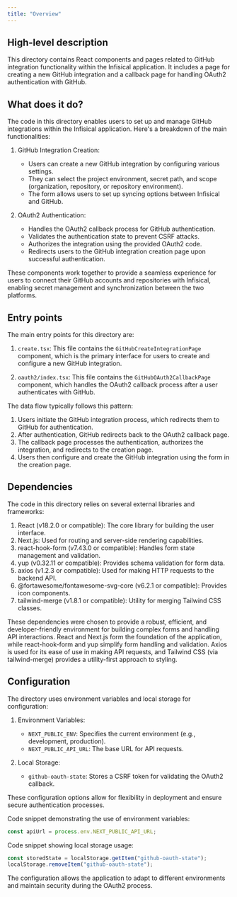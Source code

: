 ```yaml
---
title: "Overview"
---
```


## High-level description
This directory contains React components and pages related to GitHub integration functionality within the Infisical application. It includes a page for creating a new GitHub integration and a callback page for handling OAuth2 authentication with GitHub.

## What does it do?
The code in this directory enables users to set up and manage GitHub integrations within the Infisical application. Here's a breakdown of the main functionalities:

1. GitHub Integration Creation:
   - Users can create a new GitHub integration by configuring various settings.
   - They can select the project environment, secret path, and scope (organization, repository, or repository environment).
   - The form allows users to set up syncing options between Infisical and GitHub.

2. OAuth2 Authentication:
   - Handles the OAuth2 callback process for GitHub authentication.
   - Validates the authentication state to prevent CSRF attacks.
   - Authorizes the integration using the provided OAuth2 code.
   - Redirects users to the GitHub integration creation page upon successful authentication.

These components work together to provide a seamless experience for users to connect their GitHub accounts and repositories with Infisical, enabling secret management and synchronization between the two platforms.

## Entry points
The main entry points for this directory are:

1. `create.tsx`: This file contains the `GitHubCreateIntegrationPage` component, which is the primary interface for users to create and configure a new GitHub integration.

2. `oauth2/index.tsx`: This file contains the `GitHubOAuth2CallbackPage` component, which handles the OAuth2 callback process after a user authenticates with GitHub.

The data flow typically follows this pattern:
1. Users initiate the GitHub integration process, which redirects them to GitHub for authentication.
2. After authentication, GitHub redirects back to the OAuth2 callback page.
3. The callback page processes the authentication, authorizes the integration, and redirects to the creation page.
4. Users then configure and create the GitHub integration using the form in the creation page.

## Dependencies
The code in this directory relies on several external libraries and frameworks:

1. React (v18.2.0 or compatible): The core library for building the user interface.
2. Next.js: Used for routing and server-side rendering capabilities.
3. react-hook-form (v7.43.0 or compatible): Handles form state management and validation.
4. yup (v0.32.11 or compatible): Provides schema validation for form data.
5. axios (v1.2.3 or compatible): Used for making HTTP requests to the backend API.
6. @fortawesome/fontawesome-svg-core (v6.2.1 or compatible): Provides icon components.
7. tailwind-merge (v1.8.1 or compatible): Utility for merging Tailwind CSS classes.

These dependencies were chosen to provide a robust, efficient, and developer-friendly environment for building complex forms and handling API interactions. React and Next.js form the foundation of the application, while react-hook-form and yup simplify form handling and validation. Axios is used for its ease of use in making API requests, and Tailwind CSS (via tailwind-merge) provides a utility-first approach to styling.

## Configuration
The directory uses environment variables and local storage for configuration:

1. Environment Variables:
   - `NEXT_PUBLIC_ENV`: Specifies the current environment (e.g., development, production).
   - `NEXT_PUBLIC_API_URL`: The base URL for API requests.

2. Local Storage:
   - `github-oauth-state`: Stores a CSRF token for validating the OAuth2 callback.

These configuration options allow for flexibility in deployment and ensure secure authentication processes.

Code snippet demonstrating the use of environment variables:

```javascript
const apiUrl = process.env.NEXT_PUBLIC_API_URL;
```

Code snippet showing local storage usage:

```javascript
const storedState = localStorage.getItem("github-oauth-state");
localStorage.removeItem("github-oauth-state");
```

The configuration allows the application to adapt to different environments and maintain security during the OAuth2 process.